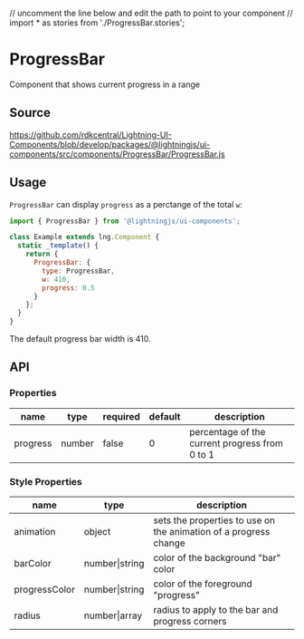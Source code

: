 ﻿<!--
  Copyright 2023 Comcast Cable Communications Management, LLC

  Licensed under the Apache License, Version 2.0 (the "License");
  you may not use this file except in compliance with the License.
  You may obtain a copy of the License at

  http://www.apache.org/licenses/LICENSE-2.0

  Unless required by applicable law or agreed to in writing, software
  distributed under the License is distributed on an "AS IS" BASIS,
  WITHOUT WARRANTIES OR CONDITIONS OF ANY KIND, either express or implied.
  See the License for the specific language governing permissions and
  limitations under the License.

  SPDX-License-Identifier: Apache-2.0
-->

// uncomment the line below and edit the path to point to your component
// import * as stories from './ProgressBar.stories';

# ProgressBar

Component that shows current progress in a range

## Source

https://github.com/rdkcentral/Lightning-UI-Components/blob/develop/packages/@lightningjs/ui-components/src/components/ProgressBar/ProgressBar.js

## Usage

`ProgressBar` can display `progress` as a perctange of the total `w`:

```js
import { ProgressBar } from '@lightningjs/ui-components';

class Example extends lng.Component {
  static _template() {
    return {
      ProgressBar: {
        type: ProgressBar,
        w: 410,
        progress: 0.5
      }
    };
  }
}
```

<Canvas>
  <Story id="components-progressbar--progress-bar" />
</Canvas>

The default progress bar width is 410.

## API

### Properties

| name     | type   | required | default | description                                    |
| -------- | ------ | -------- | ------- | ---------------------------------------------- |
| progress | number | false    | 0       | percentage of the current progress from 0 to 1 |

### Style Properties

| name          | type           | description                                                      |
| ------------- | -------------- | ---------------------------------------------------------------- |
| animation     | object         | sets the properties to use on the animation of a progress change |
| barColor      | number\|string | color of the background "bar" color                              |
| progressColor | number\|string | color of the foreground "progress"                               |
| radius        | number\|array  | radius to apply to the bar and progress corners                  |
